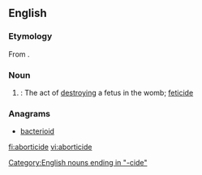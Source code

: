 ==English==

===Etymology===
From {{suffix|abortion|cide|t2=killing}}.
===Noun===
{{en-noun}}

# {{medicine}}: The act of [[destroying]] a fetus in the womb; [[feticide]]

===Anagrams===
* [[bacterioid#English|bacterioid]]

[[Category:English nouns ending in "-cide"]]
[[fi:aborticide]]
[[vi:aborticide]]